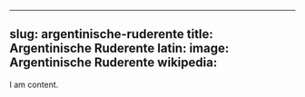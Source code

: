 
---
slug: argentinische-ruderente
title: Argentinische Ruderente
latin:
image: Argentinische Ruderente
wikipedia: 
---

I am content.
